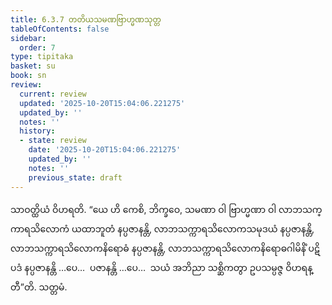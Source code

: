 ```yaml
---
title: 6.3.7 တတိယသမဏဗြာဟ္မဏသုတ္တ
tableOfContents: false
sidebar:
  order: 7
type: tipitaka
basket: su
book: sn
review:
  current: review
  updated: '2025-10-20T15:04:06.221275'
  updated_by: ''
  notes: ''
  history:
  - state: review
    date: '2025-10-20T15:04:06.221275'
    updated_by: ''
    notes: ''
    previous_state: draft
---
```



<DynamicBreadcrumb />


<ReviewStatus review={frontmatter.review} showDetails={true} />

<HypothesisAnnotation frontmatter={frontmatter} />

<Division number="176" book="sn" e="ch" v="18" p="305">

<Paragraph number="1072" book="sn">
သာဝတ္ထိယံ ဝိဟရတိ. “ယေ ဟိ ကေစိ, ဘိက္ခဝေ, သမဏာ ဝါ ဗြာဟ္မဏာ ဝါ လာဘသက္ကာရသိလောကံ ယထာဘူတံ နပ္ပဇာနန္တိ, လာဘသက္ကာရသိလောကသမုဒယံ နပ္ပဇာနန္တိ, လာဘသက္ကာရသိလောကနိရောဓံ နပ္ပဇာနန္တိ, လာဘသက္ကာရသိလောကနိရောဓဂါမိနိံ ပဋိပဒံ နပ္ပဇာနန္တိ …ပေ…  ပဇာနန္တိ …ပေ…  သယံ အဘိညာ သစ္ဆိကတွာ ဥပသမ္ပဇ္ဇ ဝိဟရန္တီ”တိ.

</Paragraph>
</Division>

<Paragraph number="1073" type="center" book="sn">
သတ္တမံ.
</Paragraph>